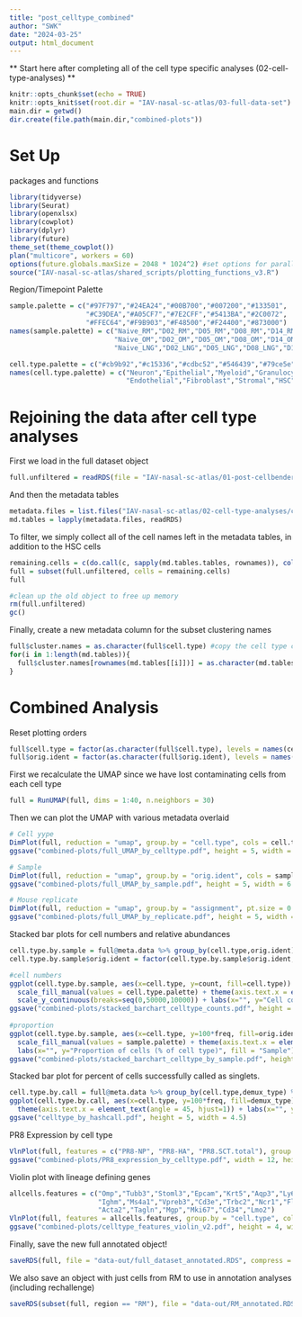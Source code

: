 ```yaml
---
title: "post_celltype_combined"
author: "SWK"
date: "2024-03-25"
output: html_document
---
```


** Start here after completing all of the cell type specific analyses (02-cell-type-analyses) **

```r
knitr::opts_chunk$set(echo = TRUE)
knitr::opts_knit$set(root.dir = "IAV-nasal-sc-atlas/03-full-data-set")
main.dir = getwd()
dir.create(file.path(main.dir,"combined-plots"))
```

# Set Up
packages and functions
```r
library(tidyverse)
library(Seurat)
library(openxlsx)
library(cowplot)
library(dplyr)
library(future)
theme_set(theme_cowplot())
plan("multicore", workers = 60)
options(future.globals.maxSize = 2048 * 1024^2) #set options for parallelization
source("IAV-nasal-sc-atlas/shared_scripts/plotting_functions_v3.R")
```

Region/Timepoint Palette
```r
sample.palette = c("#97F797","#24EA24","#00B700","#007200","#133501",
                   "#C39DEA","#A05CF7","#7E2CFF","#5413BA","#2C0072",
                   "#FFEC64","#F9B903","#F48500","#F24400","#873000")
names(sample.palette) = c("Naive_RM","D02_RM","D05_RM","D08_RM","D14_RM",
                          "Naive_OM","D02_OM","D05_OM","D08_OM","D14_OM",
                          "Naive_LNG","D02_LNG","D05_LNG","D08_LNG","D14_LNG")

cell.type.palette = c("#cb9b92","#c15336","#cdbc52","#546439","#79ce5e","#82c7b7","#8089c0","#8447c0","#4d2f46","#c85191")
names(cell.type.palette) = c("Neuron","Epithelial","Myeloid","Granulocyte","B Cell","T/NK Cell",
                             "Endothelial","Fibroblast","Stromal","HSC")
```


# Rejoining the data after cell type analyses
First we load in the full dataset object
```r
full.unfiltered = readRDS(file = "IAV-nasal-sc-atlas/01-post-cellbender/tr2/full_dataset_post_filter.RDS")
```

And then the metadata tables
```r
metadata.files = list.files("IAV-nasal-sc-atlas/02-cell-type-analyses/cell-types", pattern = "RDS", full.names = TRUE)
md.tables = lapply(metadata.files, readRDS)
```

To filter, we simply collect all of the cell names left in the metadata tables, in addition to the HSC cells
```r
remaining.cells = c(do.call(c, sapply(md.tables.tables, rownames)), colnames(full.unfiltered)[full.unfiltered$cell.type == "HSC"])
full = subset(full.unfiltered, cells = remaining.cells)
full

#clean up the old object to free up memory
rm(full.unfiltered)
gc()
```

Finally, create a new metadata column for the subset clustering names
```r
full$cluster.names = as.character(full$cell.type) #copy the cell type column
for(i in 1:length(md.tables)){ 
  full$cluster.names[rownames(md.tables[[i]])] = as.character(md.tables[[i]]$cluster.names) #fill row by with the cluster names
}
```


# Combined Analysis
Reset plotting orders
```r
full$cell.type = factor(as.character(full$cell.type), levels = names(cell.type.palette))
full$orig.ident = factor(as.character(full$orig.ident), levels = names(sample.palette))
```

First we recalculate the UMAP since we have lost contaminating cells from each cell type
```r
full = RunUMAP(full, dims = 1:40, n.neighbors = 30)
```

Then we can plot the UMAP with various metadata overlaid
```r
# Cell yype
DimPlot(full, reduction = "umap", group.by = "cell.type", cols = cell.type.palette, pt.size = 0.5, raster = TRUE, raster.dpi = c(1200,1200))
ggsave("combined-plots/full_UMAP_by_celltype.pdf", height = 5, width = 6.5)

# Sample
DimPlot(full, reduction = "umap", group.by = "orig.ident", cols = sample.palette, pt.size = 0.5, raster = TRUE, raster.dpi = c(1200,1200), shuffle = TRUE)
ggsave("combined-plots/full_UMAP_by_sample.pdf", height = 5, width = 6.5)

# Mouse replicate
DimPlot(full, reduction = "umap", group.by = "assignment", pt.size = 0.5, raster = TRUE, raster.dpi = c(1200,1200), shuffle = TRUE) & NoLegend()
ggsave("combined-plots/full_UMAP_by_replicate.pdf", height = 5, width = 5)
```

Stacked bar plots for cell numbers and relative abundances
```r
cell.type.by.sample = full@meta.data %>% group_by(cell.type,orig.ident) %>% summarise(count = n()) %>% mutate(freq = count/sum(count))
cell.type.by.sample$orig.ident = factor(cell.type.by.sample$orig.ident, levels = names(sample.palette))

#cell numbers
ggplot(cell.type.by.sample, aes(x=cell.type, y=count, fill=cell.type)) + geom_bar(stat="identity") +
  scale_fill_manual(values = cell.type.palette) + theme(axis.text.x = element_text(angle = 45, hjust=1)) + 
  scale_y_continuous(breaks=seq(0,50000,10000)) + labs(x="", y="Cell counts") + guides(fill = "none")
ggsave("combined-plots/stacked_barchart_celltype_counts.pdf", height = 4, width = 5)
  
#proportion
ggplot(cell.type.by.sample, aes(x=cell.type, y=100*freq, fill=orig.ident)) + geom_bar(stat="identity") + 
  scale_fill_manual(values = sample.palette) + theme(axis.text.x = element_text(angle = 45, hjust=1)) + 
  labs(x="", y="Proportion of cells (% of cell type)", fill = "Sample") + scale_y_reverse()
ggsave("combined-plots/stacked_barchart_celltype_by_sample.pdf", height = 6, width = 5.5)
```

Stacked bar plot for percent of cells successfully called as singlets.
```r
cell.type.by.call = full@meta.data %>% group_by(cell.type,demux_type) %>% summarise(count = n()) %>% mutate(freq = count/sum(count))
ggplot(cell.type.by.call, aes(x=cell.type, y=100*freq, fill=demux_type)) + geom_bar(stat="identity") + 
  theme(axis.text.x = element_text(angle = 45, hjust=1)) + labs(x="", y="Percent of Cells", fill = "Hash Call")
ggsave("celltype_by_hashcall.pdf", height = 5, width = 4.5)
```

PR8 Expression by cell type
```r
VlnPlot(full, features = c("PR8-NP", "PR8-HA", "PR8.SCT.total"), group.by = "cell.type", pt.size = 0.1, raster=TRUE)
ggsave("combined-plots/PR8_expression_by_celltype.pdf", width = 12, height = 5)
```

Violin plot with lineage defining genes
```r
allcells.features = c("Omp","Tubb3","Stoml3","Epcam","Krt5","Aqp3","Ly6g","Camp","Il1b","Lyz2","Cd74","Ly6c2",
                      "Ighm","Ms4a1","Vpreb3","Cd3e","Trbc2","Ncr1","Flt1","Pecam1","Vwf","Col3a1","Dcn","Pi16",
                      "Acta2","Tagln","Mgp","Mki67","Cd34","Lmo2")
VlnPlot(full, features = allcells.features, group.by = "cell.type", cols = cell.type.palette, pt.size = -1, stack = TRUE, fill.by = "ident") & NoLegend()
ggsave("combined-plots/celltype_features_violin_v2.pdf", height = 4, width = 9)
```

Finally, save the new full annotated object!
```r
saveRDS(full, file = "data-out/full_dataset_annotated.RDS", compress = FALSE)
```

We also save an object with just cells from RM to use in annotation analyses (including rechallenge)
```r
saveRDS(subset(full, region == "RM"), file = "data-out/RM_annotated.RDS", compress = FALSE)
```


